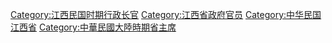 [[Category:江西民国时期行政长官|Category:江西民国时期行政长官]]
[[Category:江西省政府官员|Category:江西省政府官员]]
[[Category:中华民国江西省|Category:中华民国江西省]]
[[Category:中華民國大陸時期省主席|Category:中華民國大陸時期省主席]]